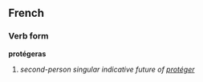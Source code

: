 ==French==
===Verb form===
'''protégeras'''

# ''second-person singular indicative future of [[protéger]]''
